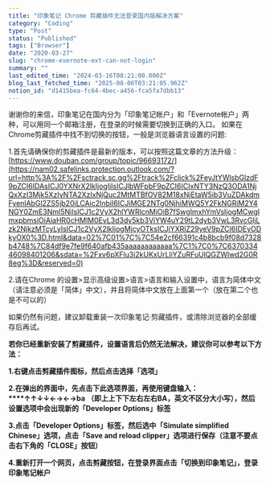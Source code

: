 ```yaml
---
title: "印象笔记 Chrome 剪藏插件无法登录国内版解决方案"
category: "Coding"
type: "Post"
status: "Published"
tags: ["Browser"]
date: "2020-03-27"
slug: "chrome-evernote-ext-can-not-login"
summary: ""
last_edited_time: "2024-03-16T08:21:00.000Z"
blog_last_fetched_time: "2025-08-06T03:21:05.962Z"
notion_id: "d1415bea-fc64-4bec-a456-fca5fa7dbb13"
---
```



谢谢你的来信，印象笔记在国内分为「印象笔记帐户」和「Evernote帐户」两种，可以用同一个邮箱注册，在登录的时候需要切换到正确的入口。 如果在Chrome剪藏插件中找不到切换的按钮，一般是浏览器语言设置的问题:


1.首先请确保你的剪藏插件是最新的版本，可以按照这篇文章的方法升级：[https://www.douban.com/group/topic/96693172/](https://nam02.safelinks.protection.outlook.com/?url=http%3A%2F%2Fsctrack.sc.gg%2Ftrack%2Fclick%2FeyJtYWlsbGlzdF9pZCI6IDAsICJ0YXNrX2lkIjogIiIsICJlbWFpbF9pZCI6ICIxNTY3NzQ3ODA1NjQxXzI3Mjk5XzIyNTA2XzIxNjQuc2MtMTBfOV82M18xNjEtaW5ib3VuZDAkdmFyenlAbGl2ZS5jb20iLCAic2lnbiI6ICJiMGE2NTg0NjhiMWQ5Y2FkNGRiM2Y4NGY0ZmE3NmI5NiIsICJ1c2VyX2hlYWRlcnMiOiB7fSwgImxhYmVsIjogMCwgImxpbmsiOiAiaHR0cHMlM0EvL3d3dy5kb3ViYW4uY29tL2dyb3VwL3RvcGljLzk2NjkzMTcyLyIsICJ1c2VyX2lkIjogMjcyOTksICJjYXRlZ29yeV9pZCI6IDEyODkyOX0%3D.html&data=02%7C01%7C%7C54e2cf66391c4b8bcb9f08d7328b4748%7C84df9e7fe9f640afb435aaaaaaaaaaaa%7C1%7C0%7C637033446098401206&sdata=%2Fxv6pXFlu3i2kUKxUrLliYZuRFuUlQGZWlwd2G0R8eg%3D&reserved=0)


2.请在Chrome 的设置>显示高级设置>语言>语言和输入设置中，语言为简体中文（请注意必须是「简体」中文），并且将简体中文放在上面第一个（放在第二个也是不可以的）


如果仍然有问题，建议卸载重装一次印象笔记·剪藏插件，或清除浏览器的全部缓存后再试。


**若你已经重新安装了剪藏插件，设置语言后仍然无法解决，建议你可以参考以下方法：**


**1.右键点击剪藏插件图标，然后点击选择「选项」**


**2.在弹出的界面中，先点击下此选项界面，再使用键盘输入：****↑↑↓↓←→←→ba** **（即上上下下左右左右BA，英文不区分大小写），然后设置选项中会出现新的「Developer Options」标签**


**3.点击「Developer Options」标签，然后选中「Simulate simplified Chinese」选项，点击「Save and reload clipper」选项进行保存（注意不要点击右下角的「CLOSE」按钮）**


**4.重新打开一个网页，点击剪藏按钮，在登录界面点击「切换到印象笔记」，登录印象笔记帐户**

